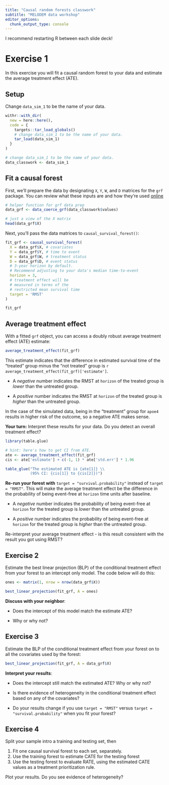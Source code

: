 ```yaml
---
title: "Causal random forests classwork"
subtitle: "MELODEM data workshop"
editor_options: 
  chunk_output_type: console
---
```

I recommend restarting R between each slide deck!

# Exercise 1

In this exercise you will fit a causal random forest to your data and estimate the average treatment effect (ATE).

## Setup

Change `data_sim_1` to be the name of your data.

```r

withr::with_dir(
  new = here::here(),
  code = {
    targets::tar_load_globals()
    # change data_sim_1 to be the name of your data.
    tar_load(data_sim_1)
  }
)

# change data_sim_1 to be the name of your data.
data_classwork <- data_sim_1

```

## Fit a causal forest

First, we'll prepare the data by designating `X`, `Y`, `W`, and `D` matrices for the `grf` package. You can review what these inputs are and how they're used  [online](https://grf-labs.github.io/grf/reference/causal_forest.html#arguments) 

```r

# helper function for grf data prep 
data_grf <- data_coerce_grf(data_classwork$values)

# just a view of the X matrix
head(data_grf$X)

```


Next, you'll pass the data matrices to `causal_survival_forest()`:

```r

fit_grf <- causal_survival_forest(
  X = data_grf$X, # covariates
  Y = data_grf$Y, # time to event
  W = data_grf$W, # treatment status
  D = data_grf$D, # event status
  # 3-year horizon by default. 
  # Recommend adjusting to your data's median time-to-event
  horizon = 3, 
  # treatment effect will be
  # measured in terms of the
  # restricted mean survival time
  target = 'RMST' 
)

fit_grf

```

## Average treatment effect

With a fitted `grf` object, you can access a doubly robust average treatment effect (ATE) estimate:

```r

average_treatment_effect(fit_grf)

```

This estimate indicates that the difference in estimated survival time of the "treated" group minus the "not treated" group is `r average_treatment_effect(fit_grf)['estimate']`.

- A *negative* number indicates the RMST at `horizon` of the treated group is *lower* than the untreated group.

- A *positive* number indicates the RMST at `horizon` of the treated group is *higher* than the untreated group.

In the case of the simulated data, being in the "treatment" group for `apoe4` results in higher risk of the outcome, so a negative ATE makes sense.

**Your turn:** Interpret these results for your data. Do you detect an overall treatment effect?

```r

library(table.glue)

# hint: here's how to get CI from ATE.
ate <- average_treatment_effect(fit_grf)
cis <- ate['estimate'] + c(-1, 1) * ate['std.err'] * 1.96

table_glue("The estimated ATE is {ate[1]} \\
           (95% CI: {cis[1]} to {cis[2]})")

```

**Re-run your forest with** `target = "survival.probability"` instead of `target = "RMST"`. This will make the average treatment effect be the difference in the probability of being event-free at `horizon` time units after baseline. 

- A *negative* number indicates the probability of being event-free at `horizon` for the treated group is *lower* than the untreated group.

- A *positive* number indicates the probability of being event-free at `horizon` for the treated group is *higher* than the untreated group.

Re-interpret your average treatment effect - is this result consistent with the result you got using RMST?

## Exercise 2

Estimate the best linear projection (BLP) of the conditional treatment effect from your forest to an intercept only model. The code below will do this:

```r

ones <- matrix(1, nrow = nrow(data_grf$X))

best_linear_projection(fit_grf, A = ones)

```

**Discuss with your neighbor**: 

- Does the intercept of this model match the estimate ATE? 

- Why or why not?

## Exercise 3

Estimate the BLP of the conditional treatment effect from your forest on to all the covariates used by the forest:

```r

best_linear_projection(fit_grf, A = data_grf$X)

```

**Interpret your results**:

- Does the intercept still match the estimated ATE? Why or why not?

- Is there evidence of heterogeneity in the conditional treatment effect based on any of the covariates?

- Do your results change if you use `target = "RMST"` versus `target = "survival.probability"` when you fit your forest?

## Exercise 4

Split your sample intro a training and testing set, then

1. Fit one causal survival forest to each set, separately.
1. Use the training forest to estimate CATE for the testing forest
1. Use the testing forest to evaluate RATE, using the estimated CATE values as a treatment prioritization rule.

Plot your results. Do you see evidence of heterogeneity?


